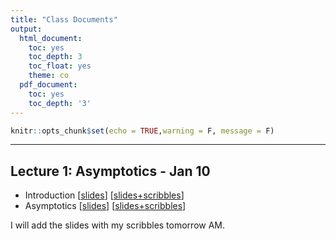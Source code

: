 ```yaml
---
title: "Class Documents"
output:
  html_document:
    toc: yes
    toc_depth: 3
    toc_float: yes
    theme: co
  pdf_document:
    toc: yes
    toc_depth: '3'
---
```


```r
knitr::opts_chunk$set(echo = TRUE,warning = F, message = F)
```

******


## Lecture 1: Asymptotics - Jan 10

* Introduction [[slides](https://drive.google.com/file/d/1qJoUhvt2XmpGsKHTEuSHGMs89AnQKYuS/view?usp=sharing)] [[slides+scribbles](https://drive.google.com/file/d/1FF7Yro15MSFfgyj9g5SDHInZ4Dz5X-lG/view?usp=sharing)]
* Asymptotics [[slides](https://drive.google.com/file/d/1LgGm0KPUD-uJ7yJb9Nvl3HFOSLqmBfG5/view?usp=sharing)] [[slides+scribbles](https://drive.google.com/file/d/1Fw-C9ZKcYRklA165wkKPu_czL9B7UqVS/view?usp=sharing)]

I will add the slides with my scribbles tomorrow AM. 

